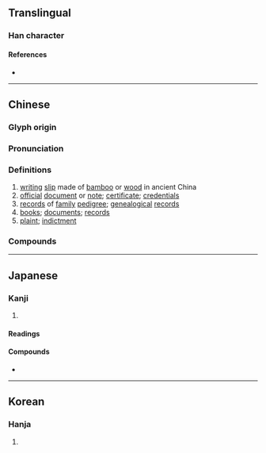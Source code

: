 {{character info}}
==Translingual==

===Han character===
{{Han char|rn=91|rad=片|as=09|sn=13|four=24094|canj=LLPTD,LNPTD|ids=⿰片枼}}

====References====
* {{Han ref|kx=0694.030|dkj=19871|dj=1107.130|hdz=32017.100|uh=7252|ud=29266|bh=B7DE|bd=47070}}

----

==Chinese==
{{zh-forms}}

===Glyph origin===
{{Han etym}}

===Pronunciation===
{{zh-pron
|m=dié
|m-s=
|c=dip6
|c-t=
|g=
|h=pfs=
|j=
|mb=
|md=
|mn=
|mn-t=
|w=
|x=
|mc=y
|oc=y
|cat=n
}}

===Definitions===
{{zh-hanzi}}

# [[writing]] [[slip]] made of [[bamboo]] or [[wood]] in ancient China
# [[official]] [[document]] or [[note]]; [[certificate]]; [[credentials]]
# [[record]]s of [[family]] [[pedigree]]; [[genealogical]] [[record]]s
# [[book]]s; [[document]]s; [[record]]s
# [[plaint]]; [[indictment]]

===Compounds===
{{zh-der|世牒|五花度牒|信牒|官牒|度牒|戒牒|截蒲為牒|敕牒|文牒|最後通牒|牒文|牒狀|牒發|牒籍|牒記|牒訴|玉牒|發牒|移牒|符牒|蒲牒寫書|訟牒|譜牒|通牒}}

----

==Japanese==

===Kanji===
{{ja-kanji|grade=|rs=片09}}

# {{rfdef|ja|sort=片09}}

====Readings====
{{ja-readings
|goon=じょう
|kanon=ちょう<てふ
|kun=ふだ-
}}

====Compounds====
* {{ja-r|符牒|ふちょう}}

----

==Korean==

===Hanja===
{{ko-hanja|hangeul=첩|eumhun=|rv=cheop|mr=ch'ŏp|y=chep}}

# {{rfdef|ko|sort=片09}}